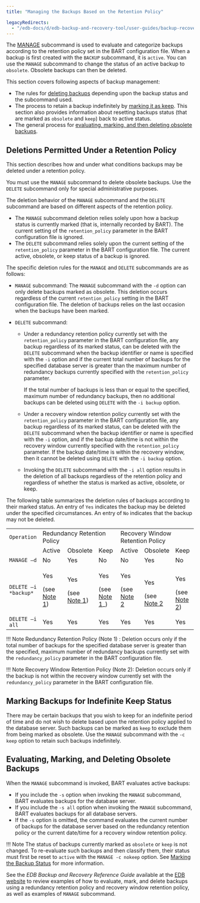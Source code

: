 ```yaml
---
title: "Managing the Backups Based on the Retention Policy"

legacyRedirects:
  - "/edb-docs/d/edb-backup-and-recovery-tool/user-guides/backup-recovery-guide/2.6.1/managing_the_backups_based_on_the_retention_policy.html"
---
```


<div id="managing_the_backups_based_on_the_retention_policy" class="registered_link"></div>

The [MANAGE](../03_basic_bart_subcommand_usage/07_manage/#manage) subcommand is used to evaluate and categorize backups according to the retention policy set in the BART configuration file. When a backup is first created with the `BACKUP` subcommand, it is `active`. You can use the `MANAGE` subcommand to change the status of an active backup to `obsolete`. Obsolete backups can then be deleted.

This section covers following aspects of backup management:

-   The rules for [deleting backups](#deletions_permitted_under_retention_policy) depending upon the backup status and the subcommand used.
-   The process to retain a backup indefinitely by [marking it as keep](#marking-backups-for-indefinite-keep-status). This section also provides information about resetting backups status (that are marked as `obsolete` and `keep`) back to active status.
-   The general process for [evaluating, marking, and then deleting obsolete backups](#evaluating-marking-and-deleting-obsolete-backups).

<div id="deletions_permitted_under_retention_policy" class="registered_link"></div>

## Deletions Permitted Under a Retention Policy

This section describes how and under what conditions backups may be deleted under a retention policy.

You must use the `MANAGE` subcommand to delete obsolete backups. Use the `DELETE` subcommand only for special administrative purposes.

The deletion behavior of the `MANAGE` subcommand and the `DELETE` subcommand are based on different aspects of the retention policy.

-   The `MANAGE` subcommand deletion relies solely upon how a backup status is currently marked (that is, internally recorded by BART). The current setting of the `retention_policy` parameter in the BART configuration file is ignored.
-   The `DELETE` subcommand relies solely upon the current setting of the `retention_policy` parameter in the BART configuration file. The current active, obsolete, or keep status of a backup is ignored.

The specific deletion rules for the `MANAGE` and `DELETE` subcommands are as follows:

-   `MANAGE` subcommand: The `MANAGE` subcommand with the `-d` option can only delete backups marked as obsolete. This deletion occurs regardless of the current `retention_policy` setting in the BART configuration file. The deletion of backups relies on the last occasion when the backups have been marked.
-   `DELETE` subcommand:

    -   Under a redundancy retention policy currently set with the `retention_policy` parameter in the BART configuration file, any backup regardless of its marked status, can be deleted with the `DELETE` subcommand when the backup identifier or name is specified with the `-i` option and if the current total number of backups for the specified database server is greater than the maximum number of redundancy backups currently specified with the `retention_policy` parameter.

        If the total number of backups is less than or equal to the specified, maximum number of redundancy backups, then no additional backups can be deleted using `DELETE` with the `-i backup` option.

    -   Under a recovery window retention policy currently set with the `retention_policy` parameter in the BART configuration file, any backup regardless of its marked status, can be deleted with the `DELETE` subcommand when the backup identifier or name is specified with the `-i` option, and if the backup date/time is not within the recovery window currently specified with the `retention_policy` parameter. If the backup date/time is within the recovery window, then it cannot be deleted using `DELETE` with the `-i backup` option.

    -   Invoking the `DELETE` subcommand with the `-i all` option results in the deletion of all backups regardless of the retention policy and regardless of whether the status is marked as active, obsolete, or keep.

The following table summarizes the deletion rules of backups according to their marked status. An entry of `Yes` indicates the backup may be deleted under the specified circumstances. An entry of `No` indicates that the backup may not be deleted.

<table>
<colgroup>
  <col style="width: 10%" />
  <col style="width: 15%" />
  <col style="width: 17%" />
  <col style="width: 14%" />
  <col style="width: 13%" />
  <col style="width: 15%" />
  <col style="width: 13%" />
</colgroup>
<tbody>
  <tr class="odd">
    <td><code>Operation</code></td>
    <td colspan="3">Redundancy Retention Policy</td>
    <td colspan="3">Recovery Window Retention Policy</td>
  </tr>
  <tr class="even">
    <td></td>
    <td>Active</td>
    <td>Obsolete</td>
    <td>Keep</td>
    <td>Active</td>
    <td>Obsolete</td>
    <td>Keep</td>
  </tr>
  <tr class="odd">
    <td><code>MANAGE –d</code></td>
    <td>No</td>
    <td>Yes</td>
    <td>No</td>
    <td>No</td>
    <td>Yes</td>
    <td>No</td>
  </tr>
  <tr class="even">
    <td><code>DELETE –i *backup*</code></td>
    <td>
      <p>Yes</p>
      <p>(see <a href="#note1">Note 1</a>)</p>
    </td>
    <td>
      <p>Yes</p>
      <p>(see <a href="#note1">Note 1</a>)</p>
    </td>
    <td>
      <p>Yes</p>
      <p>(see <a href="#note1">Note 1</a>_)</p>
    </td>
    <td>
      <p>Yes</p>
      <p>(see <a href="#note2">Note 2</a></p>
    </td>
    <td>
      <p>Yes</p>(see <a href="#note2">Note 2</a>
    </td>
    <td>
      <p>Yes</p>(see <a href="#note2">Note 2</a>)
    </td>
  </tr>
  <tr class="odd">
    <td><code>DELETE –i all</code></td>
    <td>Yes</td>
    <td>Yes</td>
    <td>Yes</td>
    <td>Yes</td>
    <td>Yes</td>
    <td>Yes</td>
  </tr>
</tbody>
</table>

<div id="note1" class="registered_link"></div>

!!! Note
    Redundancy Retention Policy (Note 1) : Deletion occurs only if the total number of backups for the specified database server is greater than the specified, maximum number of redundancy backups currently set with the `redundancy_policy` parameter in the BART configuration file.

<div id="note2" class="registered_link"></div>

!!! Note
    Recovery Window Retention Policy (Note 2): Deletion occurs only if the backup is not within the recovery window currently set with the `redundancy_policy` parameter in the BART configuration file.

<div id="marking_backups_for_indefinite_keep_status" class="registered_link"></div>

## Marking Backups for Indefinite Keep Status

There may be certain backups that you wish to keep for an indefinite period of time and do not wish to delete based upon the retention policy applied to the database server. Such backups can be marked as `keep` to exclude them from being marked as obsolete. Use the `MANAGE` subcommand with the `-c keep` option to retain such backups indefinitely.

<div id="evaluating_marking_and_deleting_obsolete_backups" class="registered_link"></div>

## Evaluating, Marking, and Deleting Obsolete Backups

When the `MANAGE` subcommand is invoked, BART evaluates active backups:

-   If you include the `-s` option when invoking the `MANAGE` subcommand, BART evaluates backups for the database server.
-   If you include the `-s all` option when invoking the `MANAGE` subcommand, BART evaluates backups for all database servers.
-   If the `-s` option is omitted, the command evaluates the current number of backups for the database server based on the redundancy retention policy or the current date/time for a recovery window retention policy.

!!! Note
    The status of backups currently marked as `obsolete` or `keep` is not changed. To re-evaluate such backups and then classify them, their status must first be reset to `active` with the `MANAGE -c nokeep` option. See [Marking the Backup Status](02_marking_the_backup_status/#marking_the_backup_status) for more information.

See the *EDB Backup and Recovery Reference Guide* available at the [EDB website](/bart/latest/bart_ref/) to review examples of how to evaluate, mark, and delete backups using a redundancy retention policy and recovery window retention policy, as well as examples of `MANAGE` subcommand.
